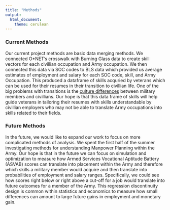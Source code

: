 ```yaml
---
title: "Methods"
output: 
  html_document:
    theme: cerulean
---
```


### Current Methods

Our current project methods are basic data merging methods. We connected O*NET's crosswalk with Burning Glass data to create skill vectors for each civillian occupation and Army occupation. We then connected this data via SOC codes to BLS data which provided us average estimates of employment and salary for each SOC code, skill, and Army Occupation. This produced a dataframe of skills acquried by veterans which can be used for their resumes in their transition to civillian life. One of the big problems with transitions is the [culture differences](https://blogs.va.gov/VAntage/6603/why-can%E2%80%99t-veterans-get-jobs/) between military members and civillians. Our hope is that this data frame of skills will help guide veterans in tailoring their resumes with skills understandable by civillian employers who may not be able to translate Army occupations into skills related to their fields.

### Future Methods

In the future, we would like to expand our work to focus on more complicated methods of analysis. We spent the first half of the summer investigating methods for understanding Manpower Planning within the Army. Our hope is that in the future we can focus on simulation and optimization to measure how Armed Services Vocational Aptitude Battery (ASVAB) scores can translate into placement within the Army and therefore which skills a military member would acquire and then translate into probabilities of employment and salary ranges. Specifically, we could see how scores right below or right above a cut-off for a job would translate into future outcomes for a member of the Army. This regression discontinuity design is common within statistics and economics to measure how small differences can amount to large future gains in employment and monetary gain.
